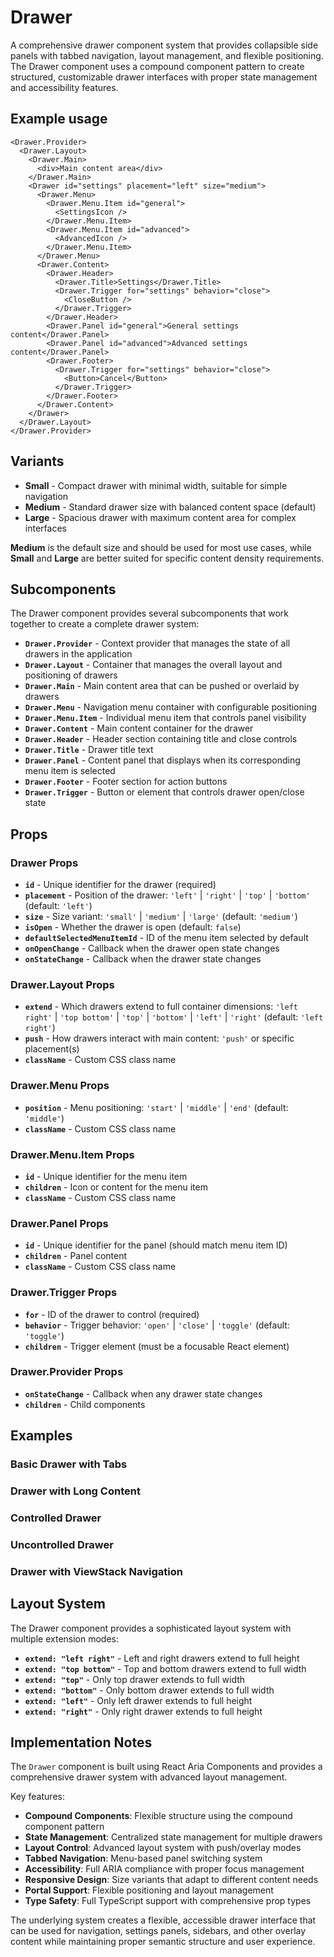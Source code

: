

<Meta of={DrawerStories} />

# Drawer
A comprehensive drawer component system that provides collapsible side panels with tabbed navigation, layout management, and flexible positioning. The Drawer component uses a compound component pattern to create structured, customizable drawer interfaces with proper state management and accessibility features.

## Example usage
```tsx
<Drawer.Provider>
  <Drawer.Layout>
    <Drawer.Main>
      <div>Main content area</div>
    </Drawer.Main>
    <Drawer id="settings" placement="left" size="medium">
      <Drawer.Menu>
        <Drawer.Menu.Item id="general">
          <SettingsIcon />
        </Drawer.Menu.Item>
        <Drawer.Menu.Item id="advanced">
          <AdvancedIcon />
        </Drawer.Menu.Item>
      </Drawer.Menu>
      <Drawer.Content>
        <Drawer.Header>
          <Drawer.Title>Settings</Drawer.Title>
          <Drawer.Trigger for="settings" behavior="close">
            <CloseButton />
          </Drawer.Trigger>
        </Drawer.Header>
        <Drawer.Panel id="general">General settings content</Drawer.Panel>
        <Drawer.Panel id="advanced">Advanced settings content</Drawer.Panel>
        <Drawer.Footer>
          <Drawer.Trigger for="settings" behavior="close">
            <Button>Cancel</Button>
          </Drawer.Trigger>
        </Drawer.Footer>
      </Drawer.Content>
    </Drawer>
  </Drawer.Layout>
</Drawer.Provider>
```

## Variants

* **Small** - Compact drawer with minimal width, suitable for simple navigation
* **Medium** - Standard drawer size with balanced content space (default)
* **Large** - Spacious drawer with maximum content area for complex interfaces

**Medium** is the default size and should be used for most use cases, while **Small** and **Large** are better suited for specific content density requirements.

<Canvas of={DrawerStories.WithTabs} />

## Subcomponents

The Drawer component provides several subcomponents that work together to create a complete drawer system:

- **`Drawer.Provider`** - Context provider that manages the state of all drawers in the application
- **`Drawer.Layout`** - Container that manages the overall layout and positioning of drawers
- **`Drawer.Main`** - Main content area that can be pushed or overlaid by drawers
- **`Drawer.Menu`** - Navigation menu container with configurable positioning
- **`Drawer.Menu.Item`** - Individual menu item that controls panel visibility
- **`Drawer.Content`** - Main content container for the drawer
- **`Drawer.Header`** - Header section containing title and close controls
- **`Drawer.Title`** - Drawer title text
- **`Drawer.Panel`** - Content panel that displays when its corresponding menu item is selected
- **`Drawer.Footer`** - Footer section for action buttons
- **`Drawer.Trigger`** - Button or element that controls drawer open/close state

## Props

### Drawer Props
- **`id`** - Unique identifier for the drawer (required)
- **`placement`** - Position of the drawer: `'left'` | `'right'` | `'top'` | `'bottom'` (default: `'left'`)
- **`size`** - Size variant: `'small'` | `'medium'` | `'large'` (default: `'medium'`)
- **`isOpen`** - Whether the drawer is open (default: `false`)
- **`defaultSelectedMenuItemId`** - ID of the menu item selected by default
- **`onOpenChange`** - Callback when the drawer open state changes
- **`onStateChange`** - Callback when the drawer state changes

### Drawer.Layout Props
- **`extend`** - Which drawers extend to full container dimensions: `'left right'` | `'top bottom'` | `'top'` | `'bottom'` | `'left'` | `'right'` (default: `'left right'`)
- **`push`** - How drawers interact with main content: `'push'` or specific placement(s)
- **`className`** - Custom CSS class name

### Drawer.Menu Props
- **`position`** - Menu positioning: `'start'` | `'middle'` | `'end'` (default: `'middle'`)
- **`className`** - Custom CSS class name

### Drawer.Menu.Item Props
- **`id`** - Unique identifier for the menu item
- **`children`** - Icon or content for the menu item
- **`className`** - Custom CSS class name

### Drawer.Panel Props
- **`id`** - Unique identifier for the panel (should match menu item ID)
- **`children`** - Panel content
- **`className`** - Custom CSS class name

### Drawer.Trigger Props
- **`for`** - ID of the drawer to control (required)
- **`behavior`** - Trigger behavior: `'open'` | `'close'` | `'toggle'` (default: `'toggle'`)
- **`children`** - Trigger element (must be a focusable React element)

### Drawer.Provider Props
- **`onStateChange`** - Callback when any drawer state changes
- **`children`** - Child components

## Examples

### Basic Drawer with Tabs
<Canvas of={DrawerStories.WithTabs} />

### Drawer with Long Content
<Canvas of={DrawerStories.WithLongContent} />

### Controlled Drawer
<Canvas of={DrawerStories.Controlled} />

### Uncontrolled Drawer
<Canvas of={DrawerStories.Uncontrolled} />

### Drawer with ViewStack Navigation
<Canvas of={DrawerStories.WithViewStack} />

## Layout System

The Drawer component provides a sophisticated layout system with multiple extension modes:

- **`extend: "left right"`** - Left and right drawers extend to full height
- **`extend: "top bottom"`** - Top and bottom drawers extend to full width
- **`extend: "top"`** - Only top drawer extends to full width
- **`extend: "bottom"`** - Only bottom drawer extends to full width
- **`extend: "left"`** - Only left drawer extends to full height
- **`extend: "right"`** - Only right drawer extends to full height

## Implementation Notes
The `Drawer` component is built using React Aria Components and provides a comprehensive drawer system with advanced layout management.

Key features:
- **Compound Components**: Flexible structure using the compound component pattern
- **State Management**: Centralized state management for multiple drawers
- **Layout Control**: Advanced layout system with push/overlay modes
- **Tabbed Navigation**: Menu-based panel switching system
- **Accessibility**: Full ARIA compliance with proper focus management
- **Responsive Design**: Size variants that adapt to different content needs
- **Portal Support**: Flexible positioning and layout management
- **Type Safety**: Full TypeScript support with comprehensive prop types

The underlying system creates a flexible, accessible drawer interface that can be used for navigation, settings panels, sidebars, and other overlay content while maintaining proper semantic structure and user experience.
